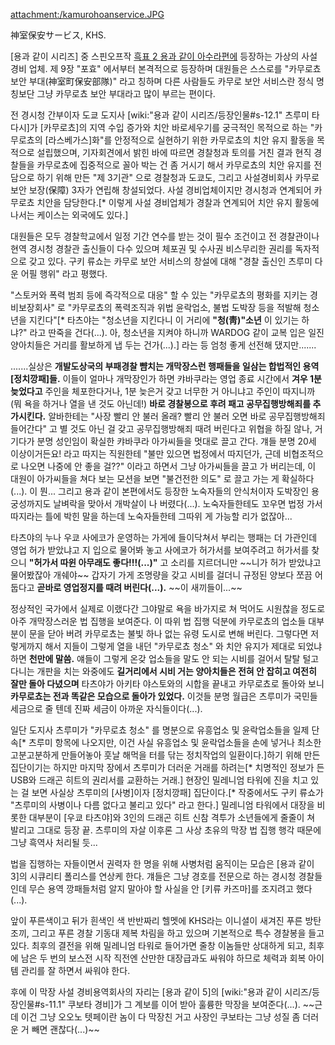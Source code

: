 attachment:/kamurohoanservice.JPG

神室保安サービス, KHS.

[용과 같이 시리즈] 중 스핀오프작 [[흑표 2 용과 같이 아수라편]]에 등장하는 가상의 사설 경비 업체. 제 9장 "포효" 에서부터 본격적으로 등장하며 대원들은 스스로를 "카무로쵸 보안 부대(神室町保安部隊)" 라고 칭하며 다른 사람들도 카무로 보안 서비스란 정식 명칭보단 그냥 카무로쵸 보안 부대라고 많이 부르는 편이다.

전 경시청 간부이자 도쿄 도지사 [wiki:"용과 같이 시리즈/등장인물#s-12.1" 츠루미 타다시]가 [카무로쵸]의 지역 수입 증가와 치안 바로세우기를 궁극적인 목적으로 하는 "카무로쵸의 [라스베가스]화"를 안정적으로 실현하기 위한 카무로쵸의 치안 유지 활동을 목적으로 설립했으며, 기자회견에서 밝힌 바에 따르면 경찰청과 토의를 거친 결과 현직 경찰들을 카무로쵸에 집중적으로 꼴아 박는 건 좀 거시기 해서 카무로쵸의 치안 유지를 전담으로 하기 위해 만든 "제 3기관" 으로 경찰청과 도쿄도, 그리고 사설경비회사 카무로 보안 보장(保障) 3자가 연립해 창설되었다. 사설 경비업체이지만 경시청과 연계되어 카무로쵸 치안을 담당한다.[* 이렇게 사설 경비업체가 경찰과 연계되어 치안 유지 활동에 나서는 케이스는 외국에도 있다.]   

대원들은 모두 경찰학교에서 일정 기간 연수를 받는 것이 필수 조건이고 전 경찰관이나 현역 경시청 경찰관 출신들이 다수 있으며 체포권 및 수사권 비스무리한 권리를 독자적으로 갖고 있다. 구키 류쇼는 카무로 보안 서비스의 창설에 대해 "경찰 출신인 츠루미 다운 어필 행위" 라고 평했다.

"스토커와 폭력 범죄 등에 즉각적으로 대응" 할 수 있는 "카무로쵸의 평화를 지키는 경비보장회사" 로 "카무로쵸의 폭력조직과 위법 윤락업소, 불법 도박장 등을 적발해 청소년을 지킨다"[* 타츠야는 "청소년을 지킨다니 이 거리에 '''"청(靑)"소년''' 이 있기는 하냐?" 라고 딴죽을 건다(...). 아, 청소년을 지켜야 하니까 WARDOG 같이 교복 입은 일진 양아치들은 거리를 활보하게 냅 두는 건가(...).] 라는 등 엄청 좋게 선전해 댔지만....... 



.......실상은 '''개발도상국의 부패경찰 뺨치는 개막장스런 행패들을 일삼는 합법적인 용역 [정치깡패]들.''' 
이들이 얼마나 개막장인가 하면 캬바쿠라는 영업 종료 시간에서 '''겨우 1분 늦었다고''' 주인을 체포한다거나, 1분 늦은거 갖고 너무한 거 아니냐고 주인이 따지니까(뭐 욕을 하거나 열을 낸 것도 아닌데!) '''바로 경찰봉으로 후려 패고 공무집행방해죄를 추가시킨다.''' 알바한테는 "사장 빨리 안 불러 올래? 빨리 안 불러 오면 바로 공무집행방해죄 들어간다" 고 별 것도 아닌 걸 갖고 공무집행방해죄 때려 버린다고 위협을 하질 않나, 거기다가 분명 성인임이 확실한 캬바쿠라 아가씨들을 멋대로 끌고 간다. 걔들 분명 20세 이상이거든요! 라고 따지는 직원한테 "불만 있으면 법정에서 따지던가, 근데 비협조적으로 나오면 나중에 안 좋을 걸??" 이라고 하면서 그냥 아가씨들을 끌고 가 버리는데, 이 대원이 아가씨들을 쳐다 보는 모션을 보면 "불건전한 의도" 로 끌고 가는 게 확실하다(...). 이 뭔... 그리고 용과 같이 본편에서도 등장한 노숙자들의 안식처이자 도박장인 용궁성까지도 날벼락을 맞아서 개박살이 나 버렸다(...). 노숙자들한테도 꼬우면 법정 가서 따지라는 틀에 박힌 말을 하는데 노숙자들한테 그따위 게 가능할 리가 없잖아...

타츠야의 누나 우쿄 사에코가 운영하는 가게에 들이닥쳐서 부리는 행패는 더 가관인데 영업 허가 받았냐고 지 입으로 물어봐 놓고 사에코가 허가서를 보여주려고 허가서를 찾으니 '''"허가서 따윈 아무래도 좋다!!!(...)"''' 고 소리를 지르더니만 ~~니가 허가 받았냐고 물어봤잖아 개쉐야~~ 갑자기 가게 조명량을 갖고 시비를 걸더니 규정된 양보다 쪼끔 어둡다고 '''곧바로 영업정지를 때려 버린다(...).''' ~~이 새끼들이...~~

정상적인 국가에서 실제로 이랬다간 그야말로 욕을 바가지로 쳐 먹어도 시원찮을 정도로 아주 개막장스러운 법 집행을 보여준다. 이 따위 법 집행 덕분에 카무로쵸의 업소들 대부분이 문을 닫아 버려 카무로쵸는 불빛 하나 없는 유령 도시로 변해 버린다. 그렇다면 저렇게까지 해서 지들이 그렇게 열을 내던 "카무로쵸 청소" 와 치안 유지가 제대로 되었냐 하면 '''천만에 말씀.''' 얘들이 그렇게 온갖 업소들을 말도 안 되는 시비를 걸어서 탈탈 털고 다니는 개판을 치는 와중에도 '''길거리에서 시비 거는 양아치들은 전혀 안 잡히고 여전히 잘만 돌아 다녔으며''' 타츠야가 아키타 야스토와의 시합을 끝내고 카무로쵸로 돌아와 보니 '''카무로쵸는 전과 똑같은 모습으로 돌아가 있었다.''' 이것들 분명 월급은 츠루미가 국민들 세금으로 줄 텐데 진짜 세금이 아까운 자식들이다(...).

일단 도지사 츠루미가 "카무로쵸 청소" 를 명분으로 유흥업소 및 윤락업소들을 일제 단속[* 츠루미 항목에 나오지만, 이건 사실 유흥업소 및 윤락업소들을 손에 넣거나 최소한 고분고분하게 만들어놓아 훗날 해먹을 터를 닦는 정치작업의 일환이다.]하기 위해 만든 집단이기는 하지만 마지막 장에서 츠루미가 더러운 거래를 하려는[* 치명적인 정보가 든 USB와 드래곤 히트의 권리서를 교환하는 거래.] 현장인 밀레니엄 타워에 진을 치고 있는 걸 보면 사실상 츠루미의 [사병]이자 [정치깡패] 집단이다.[* 작중에서도 구키 류쇼가 "츠루미의 사병이나 다름 없다고 불리고 있다" 라고 한다.] 밀레니엄 타워에서 대장을 비롯한 대부분이 [우쿄 타츠야]와 3인의 드래곤 히트 신참 격투가 소년들에게 줄줄이 쳐 발리고 그대로 등장 끝. 츠루미의 자살 이후론 그 사상 초유의 막장 법 집행 행각 때문에 그냥 흑역사 처리될 듯...

법을 집행하는 자들이면서 권력자 한 명을 위해 사병처럼 움직이는 모습은 [용과 같이 3]의 시큐리티 폴리스를 연상케 한다. 걔들은 그냥 경호를 전문으로 하는 경시청 경찰들인데 무슨 용역 깡패들처럼 알지 말아야 할 사실을 안 [키류 카즈마]를 조지려고 했다(...).

앞이 푸른색이고 뒤가 흰색인 색 반반짜리 헬멧에 KHS라는 이니셜이 새겨진 푸른 방탄조끼, 그리고 푸른 경찰 기동대 제복 차림을 하고 있으며 기본적으로 특수 경찰봉을 들고 있다. 최후의 결전을 위해 밀레니엄 타워로 들어가면 줄창 이놈들만 상대하게 되고, 최후에 남은 두 번의 보스전 시작 직전엔 산만한 대장급과도 싸워야 하므로 체력과 회복 아이템 관리를 잘 하면서 싸워야 한다. 
 
후에 이 막장 사설 경비용역회사의 자리는 [용과 같이 5]의 [wiki:"용과 같이 시리즈/등장인물#s-11.1" 쿠보타 경비]가 그 계보를 이어 받아 훌륭한 막장을 보여준다(...). ~~근데 이건 그냥 오오노 텟페이란 놈이 다 막장친 거고 사장인 쿠보타는 그냥 성질 좀 더러운 거 빼면 괜찮다(...)~~
